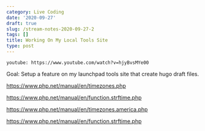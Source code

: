 ```yaml
---
category: Live Coding
date: '2020-09-27'
draft: true
slug: /stream-notes-2020-09-27-2
tags: []
title: Working On My Local Tools Site
type: post
---
```



`youtube: https://www.youtube.com/watch?v=hjyBvsMYe00`

Goal: Setup a feature on my launchpad tools site that create hugo draft files. 


https://www.php.net/manual/en/timezones.php

https://www.php.net/manual/en/function.strftime.php

https://www.php.net/manual/en/timezones.america.php

https://www.php.net/manual/en/function.strftime.php